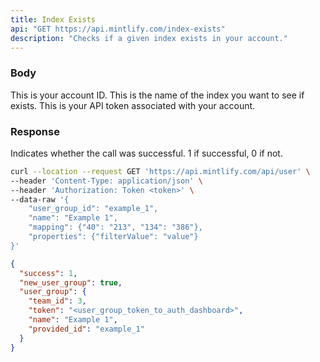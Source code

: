 ```yaml
---
title: Index Exists
api: "GET https://api.mintlify.com/index-exists"
description: "Checks if a given index exists in your account."
---
```


### Body

<ParamField body="account_id" type="int">
  This is your account ID.
</ParamField>

<ParamField body="index_name" type="string">
  This is the name of the index you want to see if exists.
</ParamField>

<ParamField header="Authorization" type="string">
  This is your API token associated with your account.
</ParamField>

### Response

<ResponseField name="success" type="number">
  Indicates whether the call was successful. 1 if successful, 0 if not.
</ResponseField>

<RequestExample>

```bash Example Request
curl --location --request GET 'https://api.mintlify.com/api/user' \
--header 'Content-Type: application/json' \
--header 'Authorization: Token <token>' \
--data-raw '{
    "user_group_id": "example_1",
    "name": "Example 1",
    "mapping": {"40": "213", "134": "386"},
    "properties": {"filterValue": "value"}
}'
```

</RequestExample>

<ResponseExample>

```json Response
{
  "success": 1,
  "new_user_group": true,
  "user_group": {
    "team_id": 3,
    "token": "<user_group_token_to_auth_dashboard>",
    "name": "Example 1",
    "provided_id": "example_1"
  }
}
```

</ResponseExample>
